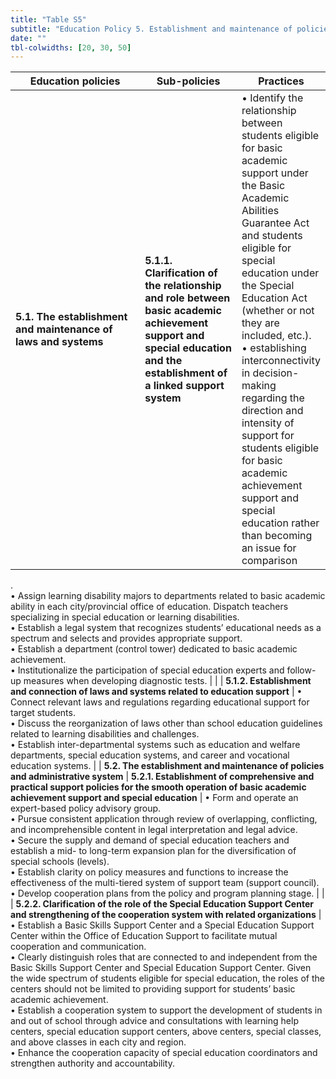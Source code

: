---
title: "Table S5"
subtitle: "Education Policy 5. Establishment and maintenance of policies, laws, and administrative systems to support students with LD (topic 4, θ = .169)"
date: ""
tbl-colwidths: [20, 30, 50]
---

| **Education policies** | **Sub-policies** | **Practices** |
|------------------------|------------------|---------------|
| **5.1. The establishment and maintenance of laws and systems** | **5.1.1. Clarification of the relationship and role between basic academic achievement support and special education and the establishment of a linked support system** | • Identify the relationship between students eligible for basic academic support under the Basic Academic Abilities Guarantee Act and students eligible for special education under the Special Education Act (whether or not they are included, etc.). <br> • establishing interconnectivity in decision-making regarding the direction and intensity of support for students eligible for basic academic achievement support and special education rather than becoming an issue for comparison 


. <br> • Assign learning disability majors to departments related to basic academic ability in each city/provincial office of education. Dispatch teachers specializing in special education or learning disabilities. <br> • Establish a legal system that recognizes students’ educational needs as a spectrum and selects and provides appropriate support. <br> • Establish a department (control tower) dedicated to basic academic achievement. <br> • Institutionalize the participation of special education experts and follow-up measures when developing diagnostic tests. |
|  | **5.1.2. Establishment and connection of laws and systems related to education support** | •	Connect relevant laws and regulations regarding educational support for target students. <br> •	Discuss the reorganization of laws other than school education guidelines related to learning disabilities and challenges. <br> •	Establish inter-departmental systems such as education and welfare departments, special education systems, and career and vocational education systems. |
|  **5.2. The establishment and maintenance of policies and administrative system** | **5.2.1. Establishment of comprehensive and practical support policies for the smooth operation of basic academic achievement support and special education** | •	Form and operate an expert-based policy advisory group. <br> • Pursue consistent application through review of overlapping, conflicting, and incomprehensible content in legal interpretation and legal advice. <br> • Secure the supply and demand of special education teachers and establish a mid- to long-term expansion plan for the diversification of special schools (levels). <br> •	Establish clarity on policy measures and functions to increase the effectiveness of the multi-tiered system of support team (support council). <br> • Develop cooperation plans from the policy and program planning stage. |
|  | **5.2.2. Clarification of the role of the Special Education Support Center and strengthening of the cooperation system with related organizations** | •	Establish a Basic Skills Support Center and a Special Education Support Center within the Office of Education Support to facilitate mutual cooperation and communication. <br> •	Clearly distinguish roles that are connected to and independent from the Basic Skills Support Center and Special Education Support Center. Given the wide spectrum of students eligible for special education, the roles of the centers should not be limited to providing support for students’ basic academic achievement. <br> • Establish a cooperation system to support the development of students in and out of school through advice and consultations with learning help centers, special education support centers, above centers, special classes, and above classes in each city and region. <br> • Enhance the cooperation capacity of special education coordinators and strengthen authority and accountability.
